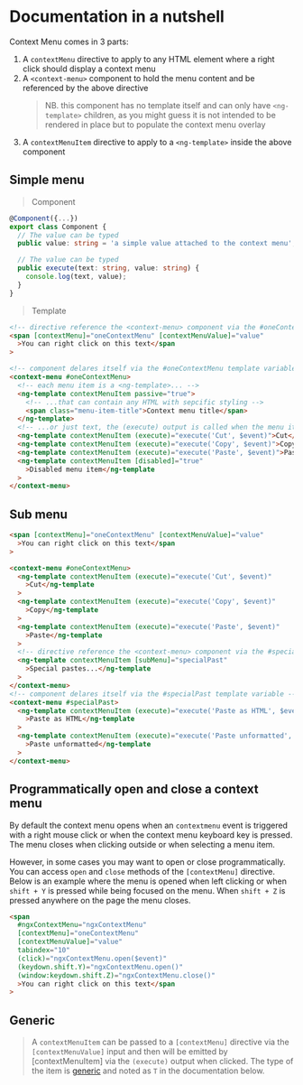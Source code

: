 
<Meta title="Context Menu/Documentation/In a nutshell" />

# Documentation in a nutshell

Context Menu comes in 3 parts:

1. A `contextMenu` directive to apply to any HTML element where a right click should display a context menu
2. A `<context-menu>` component to hold the menu content and be referenced by the above directive
   > NB. this component has no template itself and can only have `<ng-template>` children,
   > as you might guess it is not intended to be rendered in place but to populate the context menu overlay
3. A `contextMenuItem` directive to apply to a `<ng-template>` inside the above component

## Simple menu

> Component

```typescript
@Component({...})
export class Component {
  // The value can be typed
  public value: string = 'a simple value attached to the context menu';

  // The value can be typed
  public execute(text: string, value: string) {
    console.log(text, value);
  }
}
```

> Template

```html
<!-- directive reference the <context-menu> component via the #oneContextMenu template variable -->
<span [contextMenu]="oneContextMenu" [contextMenuValue]="value"
  >You can right click on this text</span
>

<!-- component delares itself via the #oneContextMenu template variable -->
<context-menu #oneContextMenu>
  <!-- each menu item is a <ng-template>... -->
  <ng-template contextMenuItem passive="true">
    <!-- ...that can contain any HTML with sepcific styling -->
    <span class="menu-item-title">Context menu title</span>
  </ng-template>
  <!-- ...or just text, the (execute) output is called when the menu item is clicked -->
  <ng-template contextMenuItem (execute)="execute('Cut', $event)">Cut</ng-template>
  <ng-template contextMenuItem (execute)="execute('Copy', $event)">Copy</ng-template>
  <ng-template contextMenuItem (execute)="execute('Paste', $event)">Paste</ng-template>
  <ng-template contextMenuItem [disabled]="true"
    >Disabled menu item</ng-template
  >
</context-menu>
```

## Sub menu

```html
<span [contextMenu]="oneContextMenu" [contextMenuValue]="value"
  >You can right click on this text</span
>

<context-menu #oneContextMenu>
  <ng-template contextMenuItem (execute)="execute('Cut', $event)"
    >Cut</ng-template
  >
  <ng-template contextMenuItem (execute)="execute('Copy', $event)"
    >Copy</ng-template
  >
  <ng-template contextMenuItem (execute)="execute('Paste', $event)"
    >Paste</ng-template
  >
  <!-- directive reference the <context-menu> component via the #specialPast template variable -->
  <ng-template contextMenuItem [subMenu]="specialPast"
    >Special pastes...</ng-template
  >
</context-menu>
<!-- component delares itself via the #specialPast template variable -->
<context-menu #specialPast>
  <ng-template contextMenuItem (execute)="execute('Paste as HTML', $event)"
    >Paste as HTML</ng-template
  >
  <ng-template contextMenuItem (execute)="execute('Paste unformatted', $event)"
    >Paste unformatted</ng-template
  >
</context-menu>
```

## Programmatically open and close a context menu

By default the context menu opens when an `contextmenu` event is triggered with a right mouse click or when the context menu keyboard key is pressed. The menu closes when clicking outside or when selecting a menu item.

However, in some cases you may want to open or close programmatically. You can access `open` and `close` methods of the `[contextMenu]` directive. Below is an example where the menu is opened when left clicking or when `shift + Y` is pressed while being focused on the menu. When `shift + Z` is pressed anywhere on the page the menu closes.

```html
<span
  #ngxContextMenu="ngxContextMenu"
  [contextMenu]="oneContextMenu"
  [contextMenuValue]="value"
  tabindex="10"
  (click)="ngxContextMenu.open($event)"
  (keydown.shift.Y)="ngxContextMenu.open()"
  (window:keydown.shift.Z)="ngxContextMenu.close()"
  >You can right click on this text</span
>
```

## Generic

> A `contextMenuItem` can be passed to a `[contextMenu]` directive via the `[contextMenuValue]` input and then will be emitted by [contextMenuItem] via the `(execute)` output when clicked.
> The type of the item is [generic](https://www.typescriptlang.org/docs/handbook/2/generics.html) and noted as `T` in the documentation below.
